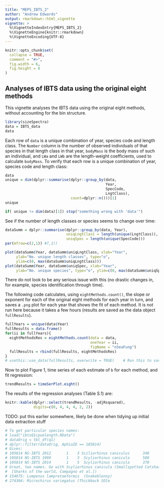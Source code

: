 ```yaml
---
title: "MEPS_IBTS_2"
author: "Andrew Edwards"
output: rmarkdown::html_vignette
vignette: >
  %\VignetteIndexEntry{MEPS_IBTS_2}
  %\VignetteEngine{knitr::rmarkdown}
  %\VignetteEncoding{UTF-8}
---
```


```r
knitr::opts_chunk$set(
  collapse = TRUE,
  comment = "#>",
  fig.width = 6,
  fig.height = 6
)
```

## Analyses of IBTS data using the original eight methods

This vignette analyses the IBTS data using the original eight methods, without accounting for the bin structure.

```r
library(sizeSpectra)
data = IBTS_data
data
```

Each row of `data` is a unique combination of year, species code and length
class. The `Number` column is the number of observed individuals of that species
in that length class in that year, `bodyMass` is the body mass of such an
individual, and `LWa` and `LWb` are the length-weight coefficients, used to
calculate `bodyMass`. To verify that each row is a unique combination of year,
species code and length class:
```r
data
unique = dim(dplyr::summarise(dplyr::group_by(data,
                                              Year,
                                              SpecCode,
                                              LngtClass),
                              count=dplyr::n()))[1]
unique

if( unique != dim(data)[1]) stop("something wrong with 'data'")
```



See if the number of length classes or species seems to change over time:
```r
dataSumm = dplyr::summarise(dplyr::group_by(data, Year),
                            uniqLngtClass = length(unique(LngtClass)),
                            uniqSpec = length(unique(SpecCode)))
par(mfrow=c(2,1)) #7,1))

plot(dataSumm$Year, dataSumm$uniqLngtClass, xlab="Year",
     ylab="No. unique length classes", type="o",
     ylim=c(0, max(dataSumm$uniqLngtClass)))
plot(dataSumm$Year, dataSumm$uniqSpec, xlab="Year",
     ylab="No. unique species", type="o", ylim=c(0, max(dataSumm$uniqSpec)))
```

There do not look to be any serious issue with this (no drastic changes in, for
example, species identification through time).

The following code calculates, using `eightMethods.count()`, the slope or
exponent for each of the original eight methods for each year in turn, and saves a `.png` plot
 for each year that shows the fit of each method. It is
not run here because it takes a few hours (results are saved as the data object
`fullResults`).
```r
fullYears = unique(data$Year)
fullResults = data.frame()
for(ii in fullYears){
  eightMethodsRes = eightMethods.count(data = data,
                                       oneYear = ii,
                                       figName = "nSeaFung")
  fullResults = rbind(fullResults, eightMethodsRes)
}
# usethis::use_data(fullResults, overwrite = TRUE)    # Run this to save the data.
```

Now to plot Figure 1, time series of each estimate of `b` for each method, and
fit regression:
```r
trendResults = timeSerPlot.eight()
```

The results of the regression analyses (Table S.1) are:
```r
knitr::kable(dplyr::select(trendResults, -adjRsquared),
             digits=c(0, 4, 4, 4, 2, 2))
```



TODO: put this earlier somewhere, likely be done when tidying up initial data
extraction stuff

```r
# To get particular species names:
# load("ibtsQ1cpuelength.RData")
# dataOrig = tbl_df(q1)
# dplyr::filter(dataOrig, AphiaID == 105814)
# Gives:
# 105814 NS-IBTS 2012       1    3 Sciliorhinus caniculus      340
# 105814 NS-IBTS 1999       1    3  Scyliorhinus canicula      580
# 105814 NS-IBTS 2014       1    5  Scyliorhinus canicula      370
# Great, two names. Go with Scyliorhinus canicula (Smallspotted Catshark
#  [Sharks of the world, Compagno et al.])
# 154675: Lumpenus lampretaeformis  (Snakeblenny)
# 274304: Microchirus variegatus (Thickback SOle
```
